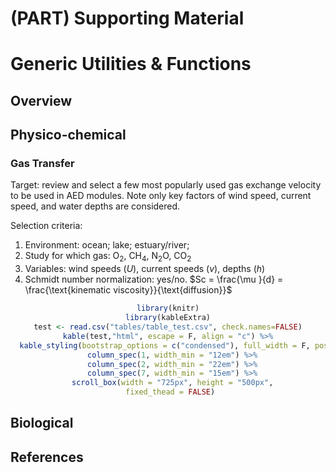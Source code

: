 # (PART)  Supporting Material {-} 

# Generic Utilities & Functions

## Overview


## Physico-chemical

### Gas Transfer

Target: review and select a few most popularly used gas exchange velocity to be used in AED modules. Note only key factors of wind speed, current speed, and water depths are considered. 

Selection criteria:

1. Environment: ocean; lake; estuary/river;
2. Study for which gas: O~2~, CH~4~, N~2~O, CO~2~
3. Variables: wind speeds ($U$), current speeds ($v$), depths ($h$)
4. Schmidt number normalization: yes/no. $Sc = \frac{\mu }{d} = \frac{\text{kinematic viscosity}}{\text{diffusion}}$


<center>
```r
library(knitr)
library(kableExtra)
test <- read.csv("tables/table_test.csv", check.names=FALSE)
kable(test,"html", escape = F, align = "c") %>%
  kable_styling(bootstrap_options = c("condensed"), full_width = F, position = "center") %>%
  column_spec(1, width_min = "12em") %>%
  column_spec(2, width_min = "22em") %>%
  column_spec(7, width_min = "15em") %>%
  scroll_box(width = "725px", height = "500px",
  fixed_thead = FALSE) 
```
</center>

## Biological


## References

